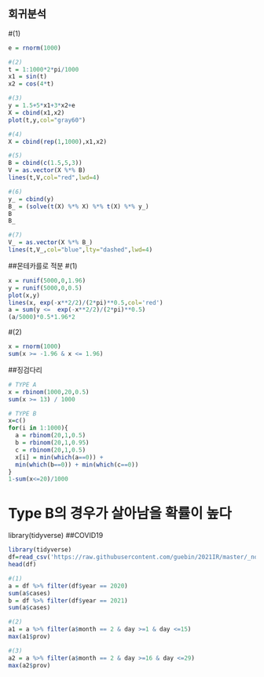 ## 회귀분석
#(1)
```r
e = rnorm(1000)

#(2)
t = 1:1000*2*pi/1000
x1 = sin(t)
x2 = cos(4*t)

#(3)
y = 1.5+5*x1+3*x2+e
X = cbind(x1,x2)
plot(t,y,col="gray60")

#(4)
X = cbind(rep(1,1000),x1,x2)

#(5)
B = cbind(c(1.5,5,3))
V = as.vector(X %*% B)
lines(t,V,col="red",lwd=4)

#(6)
y_ = cbind(y)
B_ = (solve(t(X) %*% X) %*% t(X) %*% y_)
B
B_

#(7)
V_ = as.vector(X %*% B_)
lines(t,V_,col="blue",lty="dashed",lwd=4)
```

##몬테카를로 적분
#(1)
```r
x = runif(5000,0,1.96)
y = runif(5000,0,0.5)
plot(x,y)
lines(x, exp(-x**2/2)/(2*pi)**0.5,col='red')
a = sum(y <=  exp(-x**2/2)/(2*pi)**0.5)
(a/5000)*0.5*1.96*2
```

#(2)
```r
x = rnorm(1000)
sum(x >= -1.96 & x <= 1.96)
```

##징검다리
```r
# TYPE A
x = rbinom(1000,20,0.5)
sum(x >= 13) / 1000
```

```r
# TYPE B
x=c()
for(i in 1:1000){
  a = rbinom(20,1,0.5)
  b = rbinom(20,1,0.95)
  c = rbinom(20,1,0.5)
  x[i] = min(which(a==0)) + 
  min(which(b==0)) + min(which(c==0))
}
1-sum(x<=20)/1000
```
# Type B의 경우가 살아남을 확률이 높다

library(tidyverse)
##COVID19
```r
library(tidyverse)
df=read_csv('https://raw.githubusercontent.com/guebin/2021IR/master/_notebooks/covid19.csv')
head(df)

#(1)
a = df %>% filter(df$year == 2020)
sum(a$cases)
b = df %>% filter(df$year == 2021)
sum(a$cases)

#(2)
a1 = a %>% filter(a$month == 2 & day >=1 & day <=15)
max(a1$prov)

#(3)
a2 = a %>% filter(a$month == 2 & day >=16 & day <=29)
max(a2$prov)
```

